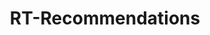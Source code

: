 ---
order: 1
title: RT-Recommendations
description:
    "Web app that recommends new movies and tv shows based on the user's preferences,
    including genres, ratings, platforms, and Rotten Tomatoes scores. All information is 
    freshly scraped from the Rotten Tomatoes website, ensuring relevant results. The app currently supports six
    different functions including the ability to get recommendations that are similar to a movie/show you enjoy!"
longDescription: 
    "I started this project in the summer of 2022, my original goal being to teach myself how to
    webscrape pages with Python. After writing the scraping modules, I wanted to make my project
    more accesible by turning it into a web app, so I taught myself the basics of Flask, HTML/CSS, and JS.
    Deploying the app posed a problem, however, as I hadn't thought about the system architecture at all
    and the http requests were timing out due to the long scraping tasks. On Heroku, I found a solution by 
    adding a worker dyno and using Redis to store job results as well as cache similar requests. I've been
    maintaining and upgrading the app ever since; I recently migrated the app to AWS Elastic Beanstalk and switched my task
    worker to Celery, and I'm planning on improving the frontend in the future."
thumbnail: rt_recs.png
image: rt_recs.png
skills: ["Flask", "HTML/CSS", "JavaScript", "Bulma", "Celery", "Redis", "Heroku", "AWS EB"]
pos: left
github_url: https://github.com/Danielpark1239/RT_Recommendations
site_url: https://www.rt-recs.com
---